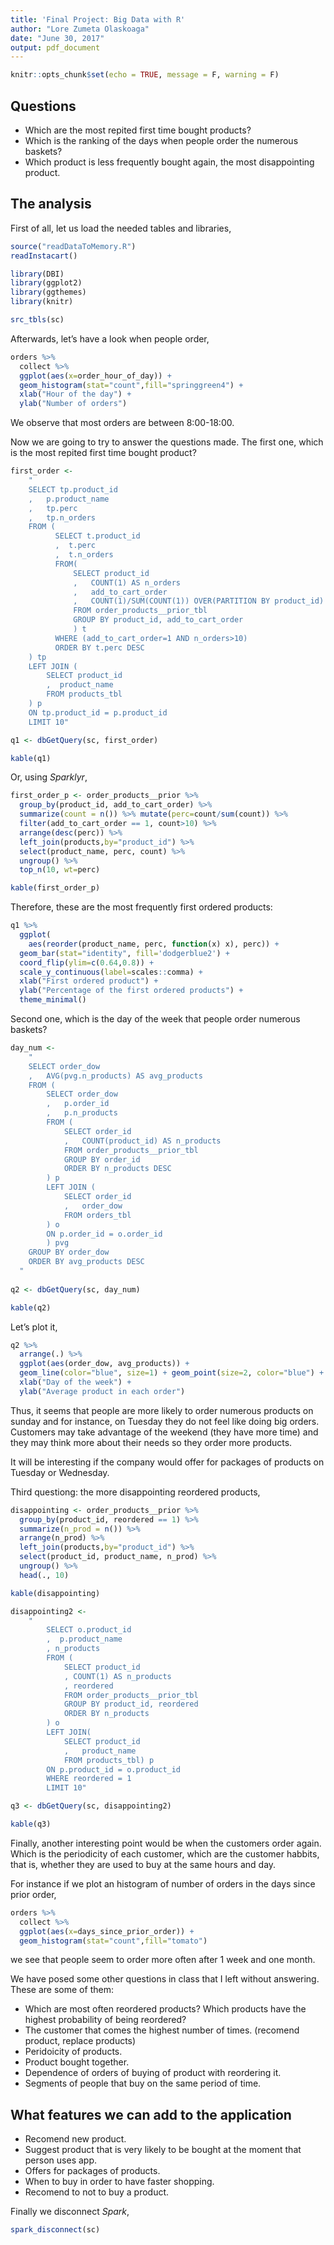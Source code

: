 ```yaml
---
title: 'Final Project: Big Data with R'
author: "Lore Zumeta Olaskoaga"
date: "June 30, 2017"
output: pdf_document
---
```


```r
knitr::opts_chunk$set(echo = TRUE, message = F, warning = F)
```

## Questions

* Which are the most repited first time bought products?
* Which is the ranking of the days when people order the numerous baskets?
* Which product is less frequently bought again, the most disappointing product.

## The analysis

First of all, let us load the needed tables and libraries,
```r
source("readDataToMemory.R")
readInstacart()

library(DBI)
library(ggplot2)
library(ggthemes)
library(knitr)

src_tbls(sc)
```
Afterwards, let's have a look when people order,

```r
orders %>%
  collect %>%
  ggplot(aes(x=order_hour_of_day)) + 
  geom_histogram(stat="count",fill="springgreen4") + 
  xlab("Hour of the day") + 
  ylab("Number of orders")
```

We  observe that most orders are between 8:00-18:00.

Now we are going to try to answer the questions made. The first one, which is the most repited first time bought product?


```r
first_order <-
    "
    SELECT tp.product_id
    ,   p.product_name
    ,   tp.perc
    ,   tp.n_orders
    FROM (
          SELECT t.product_id
          ,  t.perc
          ,  t.n_orders
          FROM(
              SELECT product_id
              ,   COUNT(1) AS n_orders
              ,   add_to_cart_order
              ,   COUNT(1)/SUM(COUNT(1)) OVER(PARTITION BY product_id) AS perc
              FROM order_products__prior_tbl
              GROUP BY product_id, add_to_cart_order
              ) t
          WHERE (add_to_cart_order=1 AND n_orders>10)
          ORDER BY t.perc DESC
    ) tp
    LEFT JOIN (
        SELECT product_id
        ,  product_name
        FROM products_tbl
    ) p
    ON tp.product_id = p.product_id
    LIMIT 10"

q1 <- dbGetQuery(sc, first_order)

kable(q1)
```

Or, using *Sparklyr*,

```r
first_order_p <- order_products__prior %>% 
  group_by(product_id, add_to_cart_order) %>% 
  summarize(count = n()) %>% mutate(perc=count/sum(count)) %>% 
  filter(add_to_cart_order == 1, count>10) %>% 
  arrange(desc(perc)) %>% 
  left_join(products,by="product_id") %>% 
  select(product_name, perc, count) %>% 
  ungroup() %>% 
  top_n(10, wt=perc)

kable(first_order_p)
```


Therefore, these are the most frequently first ordered products:

```r
q1 %>%
  ggplot(
    aes(reorder(product_name, perc, function(x) x), perc)) +
  geom_bar(stat="identity", fill='dodgerblue2') +
  coord_flip(ylim=c(0.64,0.8)) + 
  scale_y_continuous(label=scales::comma) +
  xlab("First ordered product") +
  ylab("Percentage of the first ordered products") +
  theme_minimal()
```


Second one, which is the day of the week that people order numerous baskets?

```r
day_num <-
    "
    SELECT order_dow
    ,   AVG(pvg.n_products) AS avg_products
    FROM (
        SELECT order_dow
        ,   p.order_id
        ,   p.n_products
        FROM (
            SELECT order_id
            ,   COUNT(product_id) AS n_products
            FROM order_products__prior_tbl
            GROUP BY order_id
            ORDER BY n_products DESC
        ) p
        LEFT JOIN (
            SELECT order_id
            ,   order_dow
            FROM orders_tbl
        ) o
        ON p.order_id = o.order_id
        ) pvg
    GROUP BY order_dow
    ORDER BY avg_products DESC
  "
  
q2 <- dbGetQuery(sc, day_num)

kable(q2)
```

Let's plot it,

```r
q2 %>%
  arrange(.) %>%
  ggplot(aes(order_dow, avg_products)) + 
  geom_line(color="blue", size=1) + geom_point(size=2, color="blue") + 
  xlab("Day of the week") + 
  ylab("Average product in each order")
```
Thus, it seems that people are more likely to order numerous products on sunday and for instance, on Tuesday they do not feel like doing big orders. Customers may take advantage of the weekend (they have more time) and they may think more about their needs so they order more products. 

It will be interesting if the company would offer for packages of products on Tuesday or Wednesday.

Third questiong: the more disappointing reordered products,

```r
disappointing <- order_products__prior %>% 
  group_by(product_id, reordered == 1) %>% 
  summarize(n_prod = n()) %>% 
  arrange(n_prod) %>% 
  left_join(products,by="product_id") %>% 
  select(product_id, product_name, n_prod) %>% 
  ungroup() %>% 
  head(., 10)

kable(disappointing)
```


```r
disappointing2 <-
    "
        SELECT o.product_id
        ,  p.product_name
        , n_products
        FROM (
            SELECT product_id
            , COUNT(1) AS n_products
            , reordered
            FROM order_products__prior_tbl
            GROUP BY product_id, reordered
            ORDER BY n_products
        ) o
        LEFT JOIN(
            SELECT product_id
            ,   product_name
            FROM products_tbl) p
        ON p.product_id = o.product_id
        WHERE reordered = 1
        LIMIT 10"

q3 <- dbGetQuery(sc, disappointing2)

kable(q3)
```


Finally, another interesting point would be when the customers order again. Which is the periodicity of each customer, which are the customer habbits, that is, whether they are used to buy at the same hours and day. 

For instance if we plot an histogram of number of orders in the days since prior order,
```r
orders %>%
  collect %>%
  ggplot(aes(x=days_since_prior_order)) + 
  geom_histogram(stat="count",fill="tomato")
```

we see that people seem to order more often after 1 week and one month.

We have posed some other questions in class that I left without answering. These are some of them:

* Which are most often reordered products? Which products have the highest probability of being reordered?
* The customer that comes the highest number of times. (recomend product, replace products)
* Peridoicity of products.
* Product bought together.
* Dependence of orders of buying of product with reordering it.
* Segments of people that buy on the same period of time. 


## What features we can add to the application
* Recomend new product.
* Suggest product that is very likely to be bought at the moment that person uses app.
* Offers for packages of products.
* When to buy in order to have faster shopping.
* Recomend to not to buy a product.


Finally we disconnect *Spark*,
```r
spark_disconnect(sc)
```


